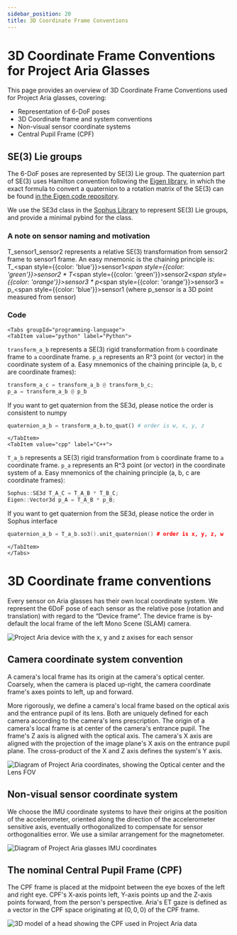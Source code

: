 ```yaml
---
sidebar_position: 20
title: 3D Coordinate Frame Conventions
---
```


# 3D Coordinate Frame Conventions for Project Aria Glasses

This page provides an overview of 3D Coordinate Frame Conventions used for Project Aria glasses, covering:
* Representation of 6-DoF poses
* 3D Coordinate frame and system conventions
* Non-visual sensor coordinate systems
* Central Pupil Frame (CPF)

## SE(3) Lie groups
The 6-DoF poses are represented by SE(3) Lie group. The quaternion part of SE(3) uses Hamilton convention following the [Eigen library](https://eigen.tuxfamily.org/), in which the exact formula to convert a quaternion to a rotation matrix of the SE(3) can be found [in the Eigen code repository](https://gitlab.com/libeigen/eigen/-/blob/master/Eigen/src/Geometry/Quaternion.h#L821-859).

We use the SE3d class in the [Sophus Library](https://github.com/strasdat/Sophus) to represent SE(3) Lie groups, and provide a minimal pybind for the class.

### A note on sensor naming and motivation
T\_sensor1\_sensor2 represents a relative SE(3) transformation from sensor2 frame to sensor1 frame. An easy mnemonic is the chaining principle is: T\_<span style={{color: 'blue'}}>sensor1</span>_<span style={{color: 'green'}}>sensor2</span> * T_<span style={{color: 'green'}}>sensor2</span>_<span style={{color: 'orange'}}>sensor3</span> * p_<span style={{color: 'orange'}}>sensor3</span> = p_<span style={{color: 'blue'}}>sensor1</span> (where p_sensor is a 3D point measured from sensor)

### Code
```mdx-code-block
<Tabs groupId="programming-language">
<TabItem value="python" label="Python">
```
`transform_a_b` represents a SE(3) rigid transformation from `b` coordinate frame to `a` coordinate frame. `p_a` represents an R^3 point (or vector) in the coordinate system of a.
Easy mnemonics of the chaining principle (a, b, c are coordinate frames):
```python
transform_a_c = transform_a_b @ transform_b_c;
p_a = transform_a_b @ p_b
```

If you want to get quaternion from the SE3d, please notice the order is consistent to numpy
```python
quaternion_a_b = transform_a_b.to_quat() # order is w, x, y, z
```
```mdx-code-block
</TabItem>
<TabItem value="cpp" label="C++">
```
`T_a_b` represents a SE(3) rigid transformation from `b` coordinate frame to `a` coordinate frame. `p_a` represents an R^3 point (or vector) in the coordinate system of a.
Easy mnemonics of the chaining principle (a, b, c are coordinate frames):
```cpp
Sophus::SE3d T_A_C = T_A_B * T_B_C;
Eigen::Vector3d p_A = T_A_B * p_B;
```
If you want to get quaternion from the SE3d, please notice the order in Sophus interface
```cpp
quaternion_a_b = T_a_b.so3().unit_quaternion() # order is x, y, z, w
```
```mdx-code-block
</TabItem>
</Tabs>
```

# 3D Coordinate frame conventions

Every sensor on Aria glasses has their own local coordinate system. We represent the 6DoF pose of each sensor as the relative pose (rotation and translation) with regard to the  “Device frame". The device frame is by-default the local frame of the left Mono Scene (SLAM) camera.



![Project Aria device with the x, y and z axises for each sensor](/img/data_formats/aria_local_frames.png)

## Camera coordinate system convention

A camera's local frame has its origin at the camera's optical center. Coarsely, when the camera is placed up-right, the camera coordinate frame's axes points to left, up and forward.

More rigorously, we define a camera's local frame based on the optical axis and the entrance pupil of its lens. Both are uniquely defined for each camera according to the camera's lens prescription. The origin of a camera's local frame is at center of the camera's entrance pupil.
The frame's Z axis is aligned with the optical axis. The camera's X axis are aligned with the projection of the image plane's X axis on the entrance pupil plane. The cross-product of the X and Z axis defines the system's Y axis.

![Diagram of Project Aria coordinates, showing the Optical center and the Lens FOV](/img/data_formats/camera3d-coordinate-frame.png)


## Non-visual sensor coordinate system

We choose the IMU coordinate systems to have their origins at the position of the accelerometer, oriented along the direction of the accelerometer sensitive axis, eventually orthogonalized to compensate for sensor orthogonalities error.
We use a similar arrangement for the magnetometer.


<div style={{textAlign: 'center'}}>

![Diagram of Project Aria glasses IMU coordinates](/img/data_formats/ImuFrame.png)

</div>

## The nominal Central Pupil Frame (CPF)

The CPF frame is placed at the midpoint between the eye boxes of the left and right eye. CPF's X-axis points left, Y-axis points up and the Z-axis points forward, from the person's perspective. Aria's ET gaze is defined as a vector in the CPF space originating at $(0, 0, 0)$ of the CPF frame.

<div style={{textAlign: 'center'}}>

![3D model of a head showing the CPF used in Project Aria data](/img/data_formats/CPF.png)

</div>
